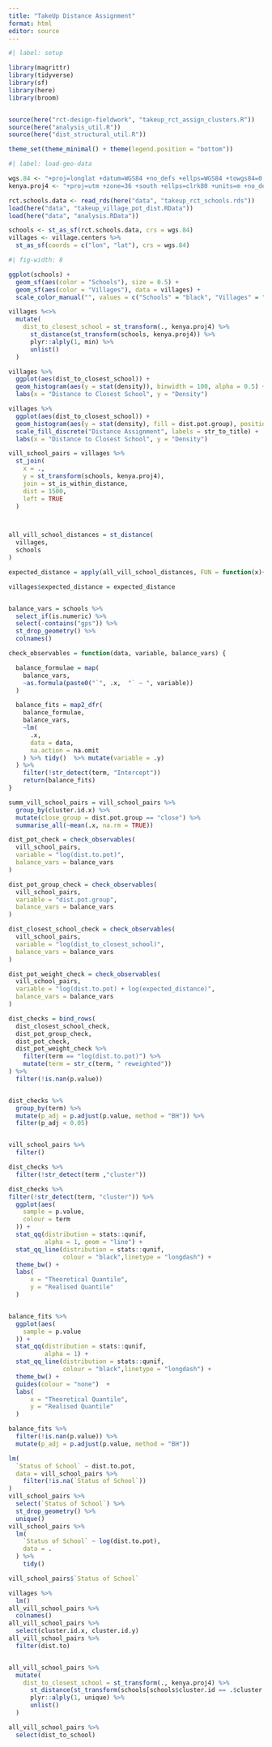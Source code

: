```yaml
---
title: "TakeUp Distance Assignment"
format: html
editor: source 
---
```


```r
#| label: setup

library(magrittr)
library(tidyverse)
library(sf)
library(here)
library(broom)


source(here("rct-design-fieldwork", "takeup_rct_assign_clusters.R"))
source(here("analysis_util.R"))
source(here("dist_structural_util.R"))

theme_set(theme_minimal() + theme(legend.position = "bottom"))
```

```r
#| label: load-geo-data

wgs.84 <- "+proj=longlat +datum=WGS84 +no_defs +ellps=WGS84 +towgs84=0,0,0"
kenya.proj4 <- "+proj=utm +zone=36 +south +ellps=clrk80 +units=m +no_defs"

rct.schools.data <- read_rds(here("data", "takeup_rct_schools.rds"))
load(here("data", "takeup_village_pot_dist.RData"))
load(here("data", "analysis.RData"))

schools <- st_as_sf(rct.schools.data, crs = wgs.84)
villages <- village.centers %>% 
  st_as_sf(coords = c("lon", "lat"), crs = wgs.84)
```

```r
#| fig-width: 8

ggplot(schools) +
  geom_sf(aes(color = "Schools"), size = 0.5) +
  geom_sf(aes(color = "Villages"), data = villages) +
  scale_color_manual("", values = c("Schools" = "black", "Villages" = "red"))
```

```r
villages %<>% 
  mutate(
    dist_to_closest_school = st_transform(., kenya.proj4) %>% 
      st_distance(st_transform(schools, kenya.proj4)) %>%
      plyr::alply(1, min) %>% 
      unlist()
  )
```

```r
villages %>% 
  ggplot(aes(dist_to_closest_school)) +
  geom_histogram(aes(y = stat(density)), binwidth = 100, alpha = 0.5) +
  labs(x = "Distance to Closest School", y = "Density")

villages %>% 
  ggplot(aes(dist_to_closest_school)) +
  geom_histogram(aes(y = stat(density), fill = dist.pot.group), position = "identity", binwidth = 100, alpha = 0.5) +
  scale_fill_discrete("Distance Assignment", labels = str_to_title) +
  labs(x = "Distance to Closest School", y = "Density")
```



```r

vill_school_pairs = villages %>% 
  st_join(
    x = .,
    y = st_transform(schools, kenya.proj4),
    join = st_is_within_distance, 
    dist = 1500,
    left = TRUE
  ) 



all_vill_school_distances = st_distance(
  villages, 
  schools
)

expected_distance = apply(all_vill_school_distances, FUN = function(x){mean(x[x < 1500])}, MARGIN = 1)

villages$expected_distance = expected_distance


balance_vars = schools %>%
  select_if(is.numeric) %>%
  select(-contains("gps")) %>%
  st_drop_geometry() %>%
  colnames()

check_observables = function(data, variable, balance_vars) {

  balance_formulae = map(
    balance_vars,
    ~as.formula(paste0("`", .x,  "` ~ ", variable))
  )

  balance_fits = map2_dfr(
    balance_formulae,
    balance_vars,
    ~lm(
      .x,
      data = data,
      na.action = na.omit
    ) %>% tidy()  %>% mutate(variable = .y)
  ) %>%
    filter(!str_detect(term, "Intercept"))
    return(balance_fits)
}

summ_vill_school_pairs = vill_school_pairs %>%
  group_by(cluster.id.x) %>%
  mutate(close_group = dist.pot.group == "close") %>%
  summarise_all(~mean(.x, na.rm = TRUE))

dist_pot_check = check_observables(
  vill_school_pairs,
  variable = "log(dist.to.pot)",
  balance_vars = balance_vars
)

dist_pot_group_check = check_observables(
  vill_school_pairs,
  variable = "dist.pot.group",
  balance_vars = balance_vars
)

dist_closest_school_check = check_observables(
  vill_school_pairs,
  variable = "log(dist_to_closest_school)",
  balance_vars = balance_vars
)

dist_pot_weight_check = check_observables(
  vill_school_pairs,
  variable = "log(dist.to.pot) + log(expected_distance)",
  balance_vars = balance_vars
)

dist_checks = bind_rows(
  dist_closest_school_check,
  dist_pot_group_check,
  dist_pot_check,
  dist_pot_weight_check %>%
    filter(term == "log(dist.to.pot)") %>%
    mutate(term = str_c(term, " reweighted"))
) %>%
  filter(!is.nan(p.value)) 


dist_checks %>%
  group_by(term) %>%
  mutate(p_adj = p.adjust(p.value, method = "BH")) %>%
  filter(p_adj < 0.05)


vill_school_pairs %>%
  filter()

dist_checks %>%
  filter(!str_detect(term ,"cluster"))

dist_checks %>%
filter(!str_detect(term, "cluster")) %>%
  ggplot(aes( 
    sample = p.value,
    colour = term
  )) +
  stat_qq(distribution = stats::qunif,
          alpha = 1, geom = "line") +
  stat_qq_line(distribution = stats::qunif,
               colour = "black",linetype = "longdash") +
  theme_bw() +
  labs(
      x = "Theoretical Quantile", 
      y = "Realised Quantile"
  )


balance_fits %>% 
  ggplot(aes(
    sample = p.value
  )) +
  stat_qq(distribution = stats::qunif,
          alpha = 1) +
  stat_qq_line(distribution = stats::qunif,
               colour = "black",linetype = "longdash") +
  theme_bw() +
  guides(colour = "none")  +
  labs(
      x = "Theoretical Quantile", 
      y = "Realised Quantile"
  )

balance_fits %>%
  filter(!is.nan(p.value)) %>%
  mutate(p_adj = p.adjust(p.value, method = "BH"))

lm(
  `Status of School` ~ dist.to.pot,
  data = vill_school_pairs %>%
    filter(!is.na(`Status of School`))
)
vill_school_pairs %>%
  select(`Status of School`) %>%
  st_drop_geometry() %>%
  unique()
vill_school_pairs %>%
  lm(
    `Status of School` ~ log(dist.to.pot),
    data = .
  ) %>%
    tidy()

vill_school_pairs$`Status of School`

villages %>%
  lm()
all_vill_school_pairs %>%
  colnames()
all_vill_school_pairs %>%
  select(cluster.id.x, cluster.id.y)
all_vill_school_pairs %>%
  filter(dist.to)


all_vill_school_pairs %>%
  mutate(
    dist_to_closest_school = st_transform(., kenya.proj4) %>% 
      st_distance(st_transform(schools[schools$cluster.id == .$cluster.id.y], kenya.proj4)) %>%
      plyr::alply(1, unique) %>% 
      unlist()
  )

all_vill_school_pairs %>%
  select(dist_to_school)
```

